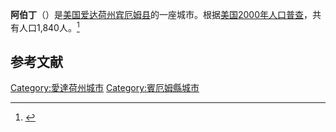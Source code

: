 {{Infobox City
|name = 阿伯丁
|official_name = Aberdeen
|nickname = 
|motto = 
|image_skyline =  
|imagesize = 
|image_caption = 
|image_flag = 
|image_seal = 
|image_map = Bingham_County_Idaho_Incorporated_and_Unincorporated_areas_Aberdeen_Highlighted.svg
|mapsize = 250x200px
|map_caption = 阿伯丁在爱达荷州的位置
|subdivision_type = [[世界地理索引|国家]]
|subdivision_name = [[美国|美国]]
|subdivision_type1 = [[美国州份|州]]
|subdivision_name1 = 爱达荷州
|subdivision_type2 = 县
|subdivision_name2 = [[宾厄姆县_(爱达荷州)|宾厄姆县]]
|leader_title = 
|leader_name = 
|leader_title1 =
|leader_name1 = 
|found_title = 
|found_date = 
|established_title = 
|established_date = 
|established_title1 = 
|established_date1 = 
|area_magnitude = 
|area_total = 2.6
|TotalArea_sq_mi = 1.0
|area_land  = 2.6
|LandArea_sq_mi = 1.0
|area_water = 0.0
|WaterArea_sq_mi = 0.0
|area_water_percent = 0
|area_urban =
|UrbanArea_sq_mi =
|area_metro  =
|MetroArea_sq_mi =
|population_as_of  = 2000年
|population_note = 
|population_total = 1,840
|population_urban = 
|population_metro  = 
|population_density = 698.0
|population_density_mi2 = 1807.9
|timezone = [[北美山区时区|MST]]
|utc_offset = -7
|timezone_DST = [[北美山区时区|MDT]]
|utc_offset_DST = -6
|elevation = 1342
|elevation_ft = 4403
|website = 
|footnotes = 
}}
'''阿伯丁'''（{{lang-en|Aberdeen}}）是[[美国|美国]][[爱达荷州|爱达荷州]][[宾厄姆县_(爱达荷州)|宾厄姆县]]的一座城市。根据[[美国2000年人口普查|美国2000年人口普查]]，共有人口1,840人。<ref>{{cite web|url=http://www.census.gov/popest/cities/files/SUB-EST2005-all.csv|title=至2005年止美国人口统计数据表|format=csv|access-date=2007-11-11|archive-url=https://web.archive.org/web/20100210200305/http://www.census.gov/popest/cities/files/SUB-EST2005-all.csv|archive-date=2010-02-10|dead-url=yes}}</ref>

==参考文献==
{{Reflist}}

{{賓厄姆縣 (愛達荷州)}}
{{Authority control}}

{{DEFAULTSORT:Aberdeen, Idaho}}
[[Category:愛達荷州城市|Category:愛達荷州城市]]
[[Category:賓厄姆縣城市|Category:賓厄姆縣城市]]

{{Idaho-geo-stub}}